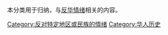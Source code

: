 {{Catnav|頁面分類|人文學科|哲学|主义|民族主义|反对特定地区或民族的情绪}}

本分类用于归纳，与[[反华情绪|反华情绪]]相关的内容。

[[Category:反对特定地区或民族的情绪|Category:反对特定地区或民族的情绪]]
[[Category:华人历史|Category:华人历史]]